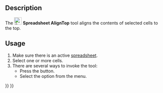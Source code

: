 <languages/>

{{Docnav
|[[Spreadsheet_AlignRight|Align Right]]
|[[Spreadsheet_AlignVCenter|Align Vertical Center]]
|[[Spreadsheet_Workbench|Spreadsheet]]
|IconL=Spreadsheet_AlignRight.svg
|IconR=Spreadsheet_AlignVCenter.svg
|IconC=Workbench_Spreadsheet.svg
}}

{{GuiCommand
|Name=Spreadsheet AlignTop
|MenuLocation=Spreadsheet → Alignment → Align top
|Workbenches=[[Spreadsheet_Workbench|Spreadsheet]]
|Version=0.17
}}

==Description==

The [[File:Spreadsheet_AlignTop.svg|24px]] '''Spreadsheet AlignTop''' tool aligns the contents of selected cells to the top.

==Usage==

# Make sure there is an active [[Spreadsheet_CreateSheet|spreadsheet]].
# Select one or more cells.
# There are several ways to invoke the tool:
#* Press the {{Button|[[File:Spreadsheet_AlignTop.svg|16px]] [[Spreadsheet_AlignTop|Align top]]}} button.
#* Select the {{MenuCommand|Spreadsheet → Alignment → [[File:Spreadsheet_AlignTop.svg|16px]] Align top}} option from the menu.


{{Docnav
|[[Spreadsheet_AlignRight|Align Right]]
|[[Spreadsheet_AlignVCenter|Align Vertical Center]]
|[[Spreadsheet_Workbench|Spreadsheet]]
|IconL=Spreadsheet_AlignRight.svg
|IconR=Spreadsheet_AlignVCenter.svg
|IconC=Workbench_Spreadsheet.svg
}}

{{Spreadsheet_Tools_navi{{#translation:}}}}
{{Userdocnavi{{#translation:}}}}